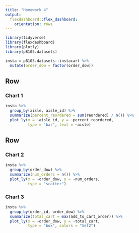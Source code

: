 ```yaml
---
title: "Homework 4"
output: 
  flexdashboard::flex_dashboard:
    orientation: rows
---
```


```r
library(tidyverse)
library(flexdashboard)
library(plotly)
library(p8105.datasets)

insta = p8105.datasets::instacart %>% 
  mutate(order_dow = factor(order_dow))
```

Row
-----------------------------------------------------------------------

### Chart 1

```r
insta %>% 
  group_by(aisle, aisle_id) %>% 
  summarize(percent_reordered = sum(reordered) / n()) %>% 
  plot_ly(x = ~aisle_id, y = ~percent_reordered, 
          type = "bar", text = ~aisle)
```

Row
-----------------------------------------------------------------------

### Chart 2

```r
insta %>% 
  group_by(order_dow) %>% 
  summarize(num_orders = n()) %>% 
  plot_ly(x = ~order_dow, y = ~num_orders,
          type = "scatter")
```

### Chart 3

```r
insta %>% 
  group_by(order_id, order_dow) %>% 
  summarize(total_cart = max(add_to_cart_order)) %>% 
  plot_ly(x = ~order_dow, y = ~total_cart, 
          type = "box", colors = "Set2")
```